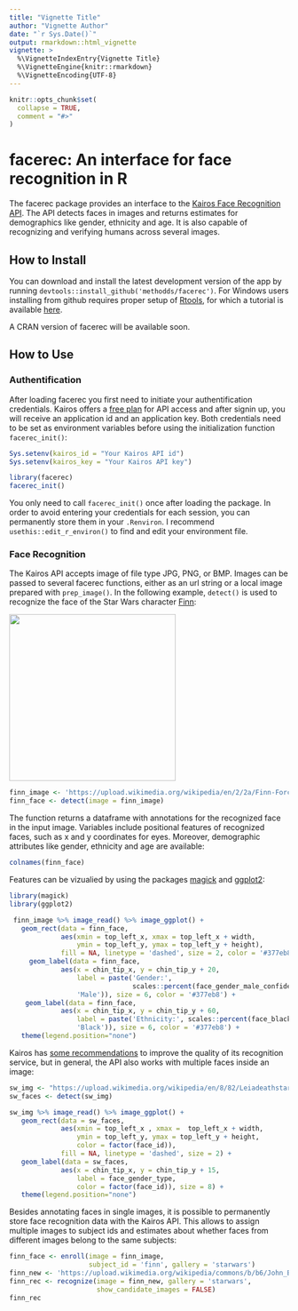 ```yaml
---
title: "Vignette Title"
author: "Vignette Author"
date: "`r Sys.Date()`"
output: rmarkdown::html_vignette
vignette: >
  %\VignetteIndexEntry{Vignette Title}
  %\VignetteEngine{knitr::rmarkdown}
  %\VignetteEncoding{UTF-8}
---
```


```r
knitr::opts_chunk$set(
  collapse = TRUE,
  comment = "#>"
)
```

# facerec: An interface for face recognition in R


The facerec package provides an interface to the [Kairos Face Recognition API](https://www.kairos.com/docs/api/). The API detects faces in images and returns estimates for demographics like gender, ethnicity and age. It is also capable of recognizing and verifying humans across several images. 

## How to Install

You can download and install the latest development version of the app by running ``devtools::install_github('methodds/facerec')``. For Windows users installing from github requires proper setup of [Rtools](https://cran.r-project.org/bin/windows/Rtools/), for which a tutorial is available [here](https://github.com/stan-dev/rstan/wiki/Install-Rtools-for-Windows).

A CRAN version of facerec will be available soon.

## How to Use

### Authentification

After loading facerec you first need to initiate your authentification credentials. Kairos offers a [free plan](https://www.kairos.com/pricing) for API access and after signin up, you will receive an application id and an application key. Both credentials need to be set as environment variables before using the initialization function `facerec_init()`:


```r
Sys.setenv(kairos_id = "Your Kairos API id")
Sys.setenv(kairos_key = "Your Kairos API key")
```

```r
library(facerec)
facerec_init()
```

You only need to call `facerec_init()` once after loading the package. In order to avoid entering your credentials for each session, you can permanently store them in your `.Renviron`. I recommend `usethis::edit_r_environ()` to find and edit your environment file.

### Face Recognition

The Kairos API accepts image of file type JPG, PNG, or BMP. Images can be passed to several facerec functions, either as an url string or a local image prepared with `prep_image()`. In the following example,  `detect()` is used to recognize the face of the Star Wars character [Finn](https://en.wikipedia.org/wiki/Finn_(Star_Wars)):

<img src="https://upload.wikimedia.org/wikipedia/en/2/2a/Finn-Force_Awakens_%282015%29.png" width="300">

```r
finn_image <- 'https://upload.wikimedia.org/wikipedia/en/2/2a/Finn-Force_Awakens_%282015%29.png'
finn_face <- detect(image = finn_image)
```

The function returns a dataframe with annotations for the recognized face in the input image. Variables include positional features of recognized faces, such as x and y coordinates for eyes. Moreover, demographic attributes like gender, ethnicity and age are available:

```r
colnames(finn_face)
```

Features can be vizualied by using the packages [magick](https://cran.r-project.org/web/packages/magick/index.html) and [ggplot2](https://cran.r-project.org/web/packages/ggplot2/index.html):

```r
library(magick)
library(ggplot2)

 finn_image %>% image_read() %>% image_ggplot() + 
   geom_rect(data = finn_face, 
             aes(xmin = top_left_x, xmax = top_left_x + width, 
                 ymin = top_left_y, ymax = top_left_y + height),
             fill = NA, linetype = 'dashed', size = 2, color = '#377eb8') +
     geom_label(data = finn_face,
             aes(x = chin_tip_x, y = chin_tip_y + 20, 
                 label = paste('Gender:', 
                               scales::percent(face_gender_male_confidence),
                 'Male')), size = 6, color = '#377eb8') +
    geom_label(data = finn_face,
             aes(x = chin_tip_x, y = chin_tip_y + 60, 
                 label = paste('Ethnicity:', scales::percent(face_black),
                 'Black')), size = 6, color = '#377eb8') +
   theme(legend.position="none")
```



Kairos has [some recommendations](https://www.kairos.com/docs/api/best-practices) to improve the quality of its recognition service, but in general, the API also works with multiple faces inside an image:

```r
sw_img <- "https://upload.wikimedia.org/wikipedia/en/8/82/Leiadeathstar.jpg"
sw_faces <- detect(sw_img)

sw_img %>% image_read() %>% image_ggplot() + 
   geom_rect(data = sw_faces, 
             aes(xmin = top_left_x , xmax =  top_left_x + width, 
                 ymin = top_left_y, ymax = top_left_y + height, 
                 color = factor(face_id)),
             fill = NA, linetype = 'dashed', size = 2) +
   geom_label(data = sw_faces,
             aes(x = chin_tip_x, y = chin_tip_y + 15, 
                 label = face_gender_type,
                 color = factor(face_id)), size = 8) +
   theme(legend.position="none")
```



Besides annotating faces in single images, it is possible to permanently store face recognition data with the Kairos API. This allows to assign multiple images to subject ids and estimates about whether faces from different images belong to the same subjects:

```r
finn_face <- enroll(image = finn_image, 
                    subject_id = 'finn', gallery = 'starwars')
finn_new <- 'https://upload.wikimedia.org/wikipedia/commons/b/b6/John_Boyega_by_Gage_Skidmore.jpg'
finn_rec <- recognize(image = finn_new, gallery = 'starwars',
                      show_candidate_images = FALSE)
finn_rec
```
